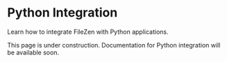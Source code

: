 # Python Integration

Learn how to integrate FileZen with Python applications.

This page is under construction. Documentation for Python integration will be available soon. 